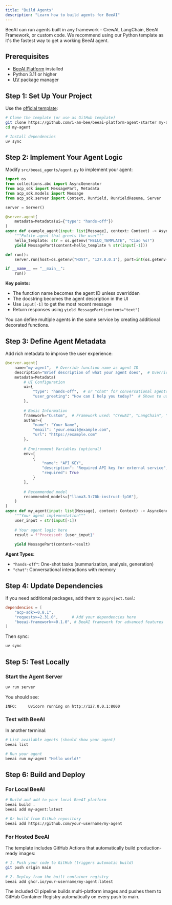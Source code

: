 ```yaml
---
title: "Build Agents"
description: "Learn how to build agents for BeeAI"
---
```


BeeAI can run agents built in any framework - CrewAI, LangChain, BeeAI Framework, or custom code. We recommend using our Python template as it's the fastest way to get a working BeeAI agent.

## Prerequisites

- [BeeAI Platform](/introduction/quickstart) installed
- Python 3.11 or higher
- [UV](https://docs.astral.sh/uv/) package manager

## Step 1: Set Up Your Project

Use the [official template](https://github.com/i-am-bee/beeai-platform-agent-starter):

```bash
# Clone the template (or use as GitHub template)
git clone https://github.com/i-am-bee/beeai-platform-agent-starter my-agent
cd my-agent

# Install dependencies
uv sync
```

## Step 2: Implement Your Agent Logic

Modify `src/beeai_agents/agent.py` to implement your agent:

```python
import os
from collections.abc import AsyncGenerator
from acp_sdk import MessagePart, Metadata
from acp_sdk.models import Message
from acp_sdk.server import Context, RunYield, RunYieldResume, Server

server = Server()

@server.agent(
    metadata=Metadata(ui={"type": "hands-off"})
)
async def example_agent(input: list[Message], context: Context) -> AsyncGenerator[RunYield, RunYieldResume]:
    """Polite agent that greets the user"""
    hello_template: str = os.getenv("HELLO_TEMPLATE", "Ciao %s!")
    yield MessagePart(content=hello_template % str(input[-1]))

def run():
    server.run(host=os.getenv("HOST", "127.0.0.1"), port=int(os.getenv("PORT", 8000)))

if __name__ == "__main__":
    run()
```

**Key points:**
- The function name becomes the agent ID unless overridden
- The docstring becomes the agent description in the UI
- Use `input[-1]` to get the most recent message
- Return responses using `yield MessagePart(content="text")`

<Tip>
You can define multiple agents in the same service by creating additional decorated functions.
</Tip>

## Step 3: Define Agent Metadata

Add rich metadata to improve the user experience:

```python
@server.agent(
    name="my-agent",  # Override function name as agent ID
    description="Brief description of what your agent does",  # Override docstring
    metadata=Metadata(
        # UI Configuration
        ui={
            "type": "hands-off",  # or "chat" for conversational agents
            "user_greeting": "How can I help you today?"  # Shown to users
        },
        
        # Basic Information
        framework="Custom",  # Framework used: "CrewAI", "LangChain", "BeeAI", etc.
        author={
            "name": "Your Name",
            "email": "your.email@example.com",
            "url": "https://example.com"
        },
        
        # Environment Variables (optional)
        env=[
            {
                "name": "API_KEY",
                "description": "Required API key for external service",
                "required": True
            }
        ],
        
        # Recommended model
        recommended_models=["llama3.3:70b-instruct-fp16"],
    )
)
async def my_agent(input: list[Message], context: Context) -> AsyncGenerator[RunYield, RunYieldResume]:
    """Your agent implementation"""
    user_input = str(input[-1])
    
    # Your agent logic here
    result = f"Processed: {user_input}"
    
    yield MessagePart(content=result)
```

**Agent Types:**
- `"hands-off"`: One-shot tasks (summarization, analysis, generation)
- `"chat"`: Conversational interactions with memory

## Step 4: Update Dependencies

If you need additional packages, add them to `pyproject.toml`:

```toml
dependencies = [
    "acp-sdk>=0.8.1",
    "requests>=2.31.0",      # Add your dependencies here
    "beeai-framework>=0.1.0", # BeeAI framework for advanced features
]
```

Then sync:
```bash
uv sync
```

## Step 5: Test Locally

### Start the Agent Server

```bash
uv run server
```

You should see:
```
INFO:     Uvicorn running on http://127.0.0.1:8000
```

### Test with BeeAI

In another terminal:

```bash
# List available agents (should show your agent)
beeai list

# Run your agent
beeai run my-agent "Hello world!"
```

## Step 6: Build and Deploy

### For Local BeeAI

```bash
# Build and add to your local BeeAI platform
beeai build .
beeai add my-agent:latest

# Or build from GitHub repository
beeai add https://github.com/your-username/my-agent
```

### For Hosted BeeAI

The template includes GitHub Actions that automatically build production-ready images:

```bash
# 1. Push your code to GitHub (triggers automatic build)
git push origin main

# 2. Deploy from the built container registry
beeai add ghcr.io/your-username/my-agent:latest
```

The included CI pipeline builds multi-platform images and pushes them to GitHub Container Registry automatically on every push to main.
